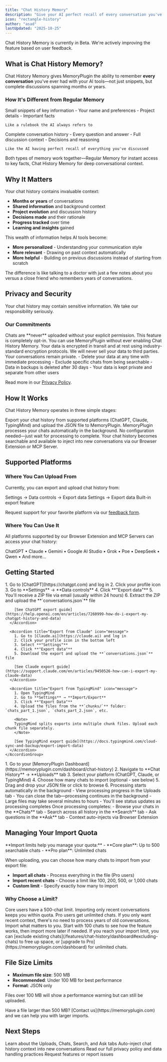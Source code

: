 ```yaml
---
title: "Chat History Memory"
description: "Give your AI perfect recall of every conversation you've ever had"
icon: "rectangle-history"
author: "asad"
lastUpdated: "2025-10-25"
---
```



<ArticleInfo author="asad" lastUpdated="2025-10-25" />

<Note>
Chat History Memory is currently in Beta. We're actively improving the feature based on user feedback.
</Note>

## What is Chat History Memory?

Chat History Memory gives MemoryPlugin the ability to remember **every conversation** you've ever had with your AI tools—not just snippets, but complete discussions spanning months or years.

### How It's Different from Regular Memory

<CardGroup cols={2}>
  <Card title="Regular Memory" icon="note-sticky">
    Small snippets of key information
    - Your name and preferences
    - Project details
    - Important facts

    Like a rulebook the AI always refers to
  </Card>
  <Card title="Chat History Memory" icon="rectangle-history">
    Complete conversation history
    - Every question and answer
    - Full discussion context
    - Decisions and reasoning

    Like the AI having perfect recall of everything you've discussed
  </Card>
</CardGroup>

Both types of memory work together—Regular Memory for instant access to key facts, Chat History Memory for deep conversational context.

## Why It Matters

Your chat history contains invaluable context:

- **Months or years** of conversations
- **Shared information** and background context
- **Project evolution** and discussion history
- **Decisions made** and their rationale
- **Progress tracked** over time
- **Learning and insights** gained

This wealth of information helps AI tools become:
- **More personalized** - Understanding your communication style
- **More relevant** - Drawing on past context automatically
- **More helpful** - Building on previous discussions instead of starting from scratch

<Info>
The difference is like talking to a doctor with just a few notes about you versus a close friend who remembers years of conversations.
</Info>

## Privacy and Security

Your chat history may contain sensitive information. We take our responsibility seriously.

### Our Commitments

<AccordionGroup>
  <Accordion title="Explicit Opt-In Only" icon="hand">
    Chats are **never** uploaded without your explicit permission. This feature is completely opt-in. You can use MemoryPlugin without ever enabling Chat History Memory.
  </Accordion>

  <Accordion title="Industry-Standard Encryption" icon="lock">
    Your data is encrypted in transit and at rest using industry-standard encryption protocols.
  </Accordion>

  <Accordion title="No Third-Party Sales" icon="shield">
    We will never sell your data to third parties. Your conversations remain private.
  </Accordion>

  <Accordion title="Your Data, Your Control" icon="user-shield">
    - Delete your data at any time with immediate processing
    - Exclude specific chats from being searchable
    - Data in backups is deleted after 30 days
    - Your data is kept private and separate from other users
  </Accordion>
</AccordionGroup>

Read more in our [Privacy Policy](https://www.memoryplugin.com/privacy-policy).

## How It Works

Chat History Memory operates in three simple stages:

<Steps>
  <Step title="Upload">
    Export your chat history from supported platforms (ChatGPT, Claude, TypingMind) and upload the JSON file to MemoryPlugin.
  </Step>

  <Step title="Process">
    MemoryPlugin processes your chats automatically in the background. No configuration needed—just wait for processing to complete.
  </Step>

  <Step title="Use">
    Your chat history becomes searchable and available to inject into new conversations via our Browser Extension or MCP Server.
  </Step>
</Steps>

## Supported Platforms

### Where You Can Upload From

Currently, you can export and upload chat history from:

<CardGroup cols={3}>
  <Card title="ChatGPT" icon="message">
    Settings → Data controls → Export data
  </Card>
  <Card title="Claude" icon="message">
    Settings → Export data
  </Card>
  <Card title="TypingMind" icon="message">
    Built-in export feature
  </Card>
</CardGroup>

Request support for your favorite platform via our [feedback form](https://feedback.memoryplugin.com).

### Where You Can Use It

All platforms supported by our Browser Extension and MCP Servers can access your chat history:

ChatGPT • Claude • Gemini • Google AI Studio • Grok • Poe • DeepSeek • Qwen • And more...

## Getting Started

<Steps>
  <Step title="Export Your Chat History">
    <AccordionGroup>
      <Accordion title="Export from ChatGPT" icon="message">
        1. Go to [ChatGPT](https://chatgpt.com) and log in
        2. Click your profile icon
        3. Go to **Settings** → **Data controls**
        4. Click **"Export data"**
        5. You'll receive a ZIP file via email (usually within 24 hours)
        6. Extract the ZIP and upload the **`conversations.json`** file

        [See ChatGPT export guide](https://help.openai.com/en/articles/7260999-how-do-i-export-my-chatgpt-history-and-data)
      </Accordion>

      <Accordion title="Export from Claude" icon="message">
        1. Go to [Claude.ai](https://claude.ai) and log in
        2. Click your profile icon in the bottom left
        3. Select **"Settings"**
        4. Click **"Export data"**
        5. Download the export and upload the **`conversations.json`** file

        [See Claude export guide](https://support.claude.com/en/articles/9450526-how-can-i-export-my-claude-data)
      </Accordion>

      <Accordion title="Export from TypingMind" icon="message">
        1. Open TypingMind
        2. Go to **Settings** → **Import/Export**
        3. Click **"Export Data"**
        4. Upload the files from the **`chunks/`** folder: `chats_part_1.json`, `chats_part_2.json`, etc.

        <Note>
        TypingMind splits exports into multiple chunk files. Upload each chunk file separately.
        </Note>

        [See TypingMind export guide](https://docs.typingmind.com/cloud-sync-and-backup/export-import-data)
      </Accordion>
    </AccordionGroup>
  </Step>

  <Step title="Upload to MemoryPlugin">
    1. Go to your [MemoryPlugin Dashboard](https://memoryplugin.com/dashboard/chat-history)
    2. Navigate to **Chat History** → **Uploads** tab
    3. Select your platform (ChatGPT, Claude, or TypingMind)
    4. Choose how many chats to import (optional - see below)
    5. Drag and drop your JSON file or click to browse
    6. Processing starts automatically in the background
  </Step>

  <Step title="Monitor Progress">
    - View processing progress in the Uploads tab
    - You can close the tab—processing continues in the background
    - Large files may take several minutes to hours
    - You'll see status updates as processing completes
  </Step>

  <Step title="Start Using">
    Once processing completes:
    - Browse your chats in the **Chats** tab
    - Search across all history in the **Search** tab
    - Ask questions in the **Ask** tab
    - Context auto-injects via Browser Extension
  </Step>
</Steps>

## Managing Your Import Quota

<Info>
**Import limits help you manage your quota:**
- **Core plan**: Up to 500 searchable chats
- **Pro plan**: Unlimited chats
</Info>

When uploading, you can choose how many chats to import from your export file:

- **Import all chats** - Process everything in the file (Pro users)
- **Import recent chats** - Choose a limit like 100, 200, 500, or 1,000 chats
- **Custom limit** - Specify exactly how many to import

### Why Choose a Limit?

<AccordionGroup>
  <Accordion title="Stay within your plan quota" icon="gauge">
    Core users have a 500-chat limit. Importing only recent conversations keeps you within quota. Pro users get unlimited chats.
  </Accordion>

  <Accordion title="Exclude older chats you don't need" icon="filter">
    If you only want recent context, there's no need to process years of old conversations. Import what matters to you.
  </Accordion>

  <Accordion title="Test before importing everything" icon="flask">
    Start with 100 chats to see how the feature works, then import more later if needed.
  </Accordion>
</AccordionGroup>

<Warning>
If you reach your import limit, you can [exclude existing chats](/features/chat-history/dashboard#excluding-chats) to free up space, or [upgrade to Pro](https://memoryplugin.com/dashboard) for unlimited chats.
</Warning>

## File Size Limits

- **Maximum file size**: 500 MB
- **Recommended**: Under 100 MB for best performance
- **Format**: JSON only

Files over 100 MB will show a performance warning but can still be uploaded.

<Info>
Have a file larger than 500 MB? [Contact us](https://memoryplugin.com) and we can help you with larger imports.
</Info>

## Next Steps

<CardGroup cols={2}>
  <Card
    title="Dashboard Features"
    icon="table-columns"
    href="/features/chat-history/dashboard"
  >
    Learn about the Uploads, Chats, Search, and Ask tabs
  </Card>
  <Card
    title="Browser Extension Integration"
    icon="puzzle-piece"
    href="/features/chat-history/integration"
  >
    Auto-inject chat history context into new conversations
  </Card>
  <Card
    title="Privacy Policy"
    icon="shield"
    href="https://www.memoryplugin.com/privacy-policy"
  >
    Read our full privacy policy and data handling practices
  </Card>
  <Card
    title="Give Feedback"
    icon="comment"
    href="https://feedback.memoryplugin.com"
  >
    Request features or report issues
  </Card>
</CardGroup>
